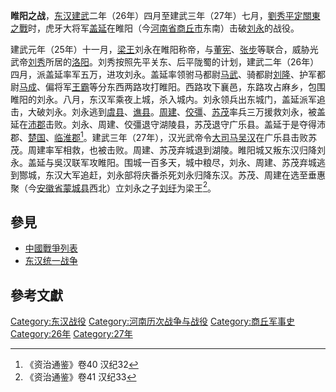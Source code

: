{{Campaignbox 東漢統一戰爭}}
'''睢阳之战'''，[[东汉|东汉]][[建武_(东汉)|建武]]二年（26年）四月至建武三年（27年）七月，[[劉秀平定關東之戰|劉秀平定關東之戰]]时，虎牙大将军[[盖延|盖延]]在睢阳（今[[河南省|河南省]][[商丘市|商丘市]]东南）击破[[刘永_(新朝)|刘永]]的战役。

建武元年（25年）十一月，[[梁王|梁王]]刘永在睢阳称帝，与[[董宪|董宪]]、[[张步|张步]]等联合，威胁光武帝[[刘秀|刘秀]]所居的[[洛阳|洛阳]]。刘秀按照先平关东、后平陇蜀的计划，建武二年（26年）四月，派盖延率军五万，进攻刘永。盖延率领驸马都尉[[馬武_(東漢)|马武]]、骑都尉[[刘隆_(云台二十八将)|刘隆]]、护军都尉[[馬成_(漢朝)|马成]]、偏将军[[王霸_(漢朝)|王霸]]等分东西两路攻打睢阳。西路攻下襄邑，东路攻占麻乡，包围睢阳的刘永。八月，东汉军乘夜上城，杀入城内。刘永领兵出东城门，盖延派军追击，大破刘永。刘永逃到[[虞县|虞县]]、[[谯县|谯县]]。[[周建_(汉朝)|周建]]、[[佼彊|佼彊]]、[[苏茂_(汉朝)|苏茂]]率兵三万援救刘永，被盖延在[[沛郡|沛郡]]击败。刘永、周建、佼彊退守湖陵县，苏茂退守广乐县。盖延于是夺得沛郡、[[楚国_(汉朝)|楚国]]、[[临淮郡|临淮郡]]<ref>《资治通鉴》卷40 汉纪32</ref>。建武三年（27年），汉光武帝令[[大司马|大司马]][[吳漢_(漢朝)|吴汉]]在广乐县击败苏茂。周建率军相救，也被击败。周建、苏茂弃城退到湖陵。睢阳城又叛东汉归降刘永。盖延与吳汉联军攻睢阳。围城一百多天，城中粮尽，刘永、周建、苏茂弃城逃到酂城，东汉大军追赶，刘永部将庆番杀死刘永归降东汉。苏茂、周建在选至垂惠聚（今[[安徽省|安徽省]][[蒙城县|蒙城县]]西北）立刘永之子[[刘纡|刘纡]]为梁王<ref>《资治通鉴》卷41 汉纪33</ref>。

==參見==
*[[中國戰爭列表|中國戰爭列表]]
*[[东汉统一战争|东汉统一战争]]

==參考文獻==
{{reflist}}

{{DEFAULTSORT:S}}
[[Category:东汉战役|Category:东汉战役]]
[[Category:河南历次战争与战役|Category:河南历次战争与战役]]
[[Category:商丘军事史|Category:商丘军事史]]
[[Category:26年|Category:26年]]
[[Category:27年|Category:27年]]